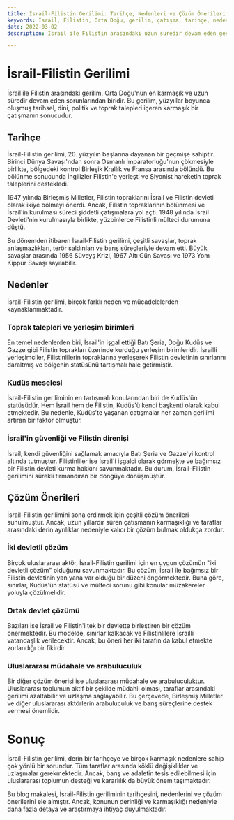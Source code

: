 ```yaml
---
title: İsrail-Filistin Gerilimi: Tarihçe, Nedenleri ve Çözüm Önerileri
keywords: İsrail, Filistin, Orta Doğu, gerilim, çatışma, tarihçe, nedenler, çözüm önerileri
date: 2022-03-02
description: İsrail ile Filistin arasındaki uzun süredir devam eden gerilim tarihçesini, nedenlerini ve çözüm önerilerini inceleyen bir blog makalesi.

---
```


# İsrail-Filistin Gerilimi

İsrail ile Filistin arasındaki gerilim, Orta Doğu'nun en karmaşık ve uzun süredir devam eden sorunlarından biridir. Bu gerilim, yüzyıllar boyunca oluşmuş tarihsel, dini, politik ve toprak talepleri içeren karmaşık bir çatışmanın sonucudur.

## Tarihçe

İsrail-Filistin gerilimi, 20. yüzyılın başlarına dayanan bir geçmişe sahiptir. Birinci Dünya Savaşı'ndan sonra Osmanlı İmparatorluğu'nun çökmesiyle birlikte, bölgedeki kontrol Birleşik Krallık ve Fransa arasında bölündü. Bu bölünme sonucunda İngilizler Filistin'e yerleşti ve Siyonist hareketin toprak taleplerini destekledi.

1947 yılında Birleşmiş Milletler, Filistin topraklarını İsrail ve Filistin devleti olarak ikiye bölmeyi önerdi. Ancak, Filistin topraklarının bölünmesi ve İsrail'in kurulması süreci şiddetli çatışmalara yol açtı. 1948 yılında İsrail Devleti'nin kurulmasıyla birlikte, yüzbinlerce Filistinli mülteci durumuna düştü.

Bu dönemden itibaren İsrail-Filistin gerilimi, çeşitli savaşlar, toprak anlaşmazlıkları, terör saldırıları ve barış süreçleriyle devam etti. Büyük savaşlar arasında 1956 Süveyş Krizi, 1967 Altı Gün Savaşı ve 1973 Yom Kippur Savaşı sayılabilir.

## Nedenler

İsrail-Filistin gerilimi, birçok farklı neden ve mücadelelerden kaynaklanmaktadır.

### Toprak talepleri ve yerleşim birimleri

En temel nedenlerden biri, İsrail'in işgal ettiği Batı Şeria, Doğu Kudüs ve Gazze gibi Filistin toprakları üzerinde kurduğu yerleşim birimleridir. İsrailli yerleşimciler, Filistinlilerin topraklarına yerleşerek Filistin devletinin sınırlarını daraltmış ve bölgenin statüsünü tartışmalı hale getirmiştir.

### Kudüs meselesi

İsrail-Filistin geriliminin en tartışmalı konularından biri de Kudüs'ün statüsüdür. Hem İsrail hem de Filistin, Kudüs'ü kendi başkenti olarak kabul etmektedir. Bu nedenle, Kudüs'te yaşanan çatışmalar her zaman gerilimi artıran bir faktör olmuştur.

### İsrail'in güvenliği ve Filistin direnişi

İsrail, kendi güvenliğini sağlamak amacıyla Batı Şeria ve Gazze'yi kontrol altında tutmuştur. Filistinliler ise İsrail'i işgalci olarak görmekte ve bağımsız bir Filistin devleti kurma hakkını savunmaktadır. Bu durum, İsrail-Filistin gerilimini sürekli tırmandıran bir döngüye dönüşmüştür.

## Çözüm Önerileri

İsrail-Filistin gerilimini sona erdirmek için çeşitli çözüm önerileri sunulmuştur. Ancak, uzun yıllardır süren çatışmanın karmaşıklığı ve taraflar arasındaki derin ayrılıklar nedeniyle kalıcı bir çözüm bulmak oldukça zordur.

### İki devletli çözüm

Birçok uluslararası aktör, İsrail-Filistin gerilimi için en uygun çözümün "iki devletli çözüm" olduğunu savunmaktadır. Bu çözüm, İsrail ile bağımsız bir Filistin devletinin yan yana var olduğu bir düzeni öngörmektedir. Buna göre, sınırlar, Kudüs'ün statüsü ve mülteci sorunu gibi konular müzakereler yoluyla çözülmelidir.

### Ortak devlet çözümü

Bazıları ise İsrail ve Filistin'i tek bir devlette birleştiren bir çözüm önermektedir. Bu modelde, sınırlar kalkacak ve Filistinlilere İsrailli vatandaşlık verilecektir. Ancak, bu öneri her iki tarafın da kabul etmekte zorlandığı bir fikirdir.

### Uluslararası müdahale ve arabuluculuk

Bir diğer çözüm önerisi ise uluslararası müdahale ve arabuluculuktur. Uluslararası toplumun aktif bir şekilde müdahil olması, taraflar arasındaki gerilimi azaltabilir ve uzlaşma sağlayabilir. Bu çerçevede, Birleşmiş Milletler ve diğer uluslararası aktörlerin arabuluculuk ve barış süreçlerine destek vermesi önemlidir.

# Sonuç

İsrail-Filistin gerilimi, derin bir tarihçeye ve birçok karmaşık nedenlere sahip çok yönlü bir sorundur. Tüm taraflar arasında köklü değişiklikler ve uzlaşmalar gerekmektedir. Ancak, barış ve adaletin tesis edilebilmesi için uluslararası toplumun desteği ve kararlılık da büyük önem taşımaktadır.

Bu blog makalesi, İsrail-Filistin geriliminin tarihçesini, nedenlerini ve çözüm önerilerini ele almıştır. Ancak, konunun derinliği ve karmaşıklığı nedeniyle daha fazla detaya ve araştırmaya ihtiyaç duyulmaktadır.